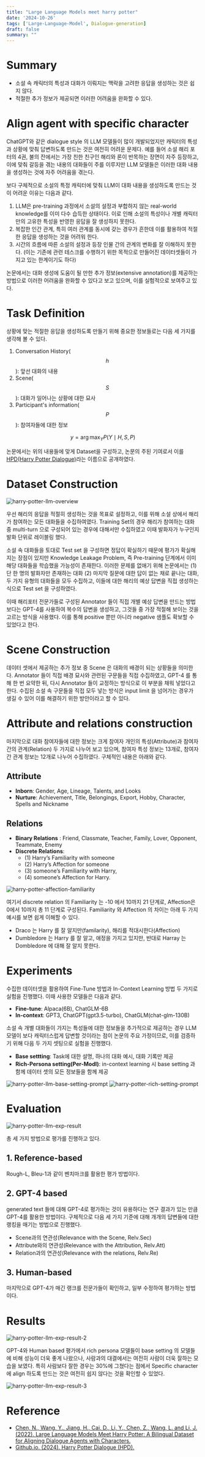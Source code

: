 ```yaml
---
title: "Large Language Models meet harry potter"
date: '2024-10-26'
tags: ['Large-Language-Model', Dialogue-generation]
draft: false
summary: ""
---
```


# Summary

- 소설 속 캐릭터의 특성과 대화가 이뤄지는 맥락을 고려한 응답을 생성하는 것은 쉽지 않다.
- 적절한 추가 정보가 제공되면 이러한 어려움을 완화할 수 있다.

# Align agent with specific character

ChatGPT와 같은 dialogue style 의 LLM 모델들이 많이 개발되었지만 캐릭터의 특성과 상황에 맞춰 답변하도록 만드는 것은 여전히 어려운 문제다. 예를 들어 소설 해리 포터의 4권, 불의 잔에서는 가장 친한 친구인 해리와 론이 반목하는 장면이 자주 등장하고, 이에 맞춰 갈등을 겪는 내용의 대화들이 주를 이루지만 LLM 모델들은 이러한 대화 내용을 생성하는 것에 자주 어려움을 겪는다.

보다 구체적으로 소설의 특정 캐릭터에 맞춰 LLM이 대화 내용을 생성하도록 만드는 것이 어려운 이유는 다음과 같다.

1. LLM은 pre-training 과정에서 소설의 설정과 부합하지 않는 real-world knowledge를 이미 다수 습득한 상태이다. 이로 인해 소설의 특성이나 개별 캐릭터 만의 고유한 특성을 반영한 응답을 잘 생성하지 못한다.
2. 복잡한 인간 관계, 특히 여러 관계를 동시에 갖는 경우가 흔한데 이를 활용하여 적절한 응답을 생성하는 것을 어려워 한다.
3. 시간의 흐름에 따른 소설의 설정과 등장 인물 간의 관계의 변화를 잘 이해하지 못한다. (이는 기존에 관련 테스크를 수행하기 위한 목적으로 만들어진 데이터셋들이 가지고 있는 한계이기도 하다)

논문에서는 대화 생성에 도움이 될 만한 추가 정보(extensive annotation)를 제공하는 방법으로 이러한 어려움을 완화할 수 있다고 보고 있으며, 이를 실험적으로 보여주고 있다.

# Task Definition

상황에 맞는 적절한 응답을 생성하도록 만들기 위해 중요한 정보들로는 다음 세 가지를 생각해 볼 수 있다.

1. Conversation History($$h$$): 앞선 대화의 내용
2. Scene($$S$$): 대화가 일어나는 상황에 대한 묘사
3. Participant's information($$P$$): 참여자들에 대한 정보

$$
y = \arg\max_{Y} P(Y \mid H, S, P)
$$

논문에서는 위의 내용들에 맞게 Dataset을 구성하고, 논문의 주된 기여로서 이를 [HPD(Harry Potter Dialogue)](<https://nuochenpku.github.io/HPD.github.io/download>)라는 이름으로 공개하였다.

# Dataset Construction

<img src="/static/images/paper-review/harry-potter-llm-overview.png" alt="harry-potter-llm-overview" className="w-full mx-auto block" />

우선 해리의 응답을 적절히 생성하는 것을 목표로 설정하고, 이를 위해 소설 상에서 해리가 참여하는 모든 대화들을 수집하여였다. Training Set의 경우 해리가 참여하는 대화 중 multi-turn 으로 구성되어 있는 경우에 대해서만 수집하였고 이때 발화자가 누구인지 발화 단위로 레이블링 했다.

소설 속 대화들을 토대로 Test set 을 구성하면  정답이 확실하기 때문에 평가가 확실해지는 장점이 있지만 Knowledge Leakage Problem, 즉 Pre-training 단계에서 이미 해당 대화들을 학습했을 가능성이 존재한다. 이러한 문제를 없애기 위해 논문에서는 (1) 단 한 명의 발화자만 존재하는 대화 (2) 마지막 질문에 대한 답이 없는 채로 끝나는 대화, 두 가지 유형의 대화들을 모두 수집하고, 이들에 대한 해리의 예상 답변을 직접 생성하는 식으로 Test set 을 구성하였다.

이때 해리포터 전문가들로 구성된 Annotator 들이 직접 개별 예상 답변을 만드는 방법보다는 GPT-4를 사용하여 복수의 답변을 생성하고, 그것들 중 가장 적절해 보이는 것을 고르는 방식을 사용했다. 이를 통해 positive 뿐만 아니라 negative 샘플도 확보할 수 있었다고 한다.

# Scene Construction

데이터 셋에서 제공하는 추가 정보 중 Scene 은 대화의 배경이 되는 상황들을 의미한다. Annotator 들이 직접 배경 묘사와 관련된 구문들을 직접 수집하였고, GPT-4 를 통해 한 번 요약한 뒤, 다시 Annotator 들이 교정하는 방식으로 이 부분을 채워 넣었다고 한다. 수집된 소설 속 구문들을 직접 모두 넣는 방식은 input limit 을 넘어가는 경우가 생길 수 있어 이를 해결하기 위한 방안이라고 할 수 있다.

# Attribute and relations construction

마지막으로 대화 참여자들에 대한 정보는 크게 참여자 개인의 특성(Attribute)과 참여자 간의 관계(Relation) 두 가지로 나누어 보고 있으며, 참여자 특성 정보는 13개로, 참여자 간 관계 정보는 12개로 나누어 수집하였다. 구체적인 내용은 아래와 같다.

## Attribute

- **Inborn**: Gender, Age, Lineage, Talents, and Looks
- **Nurture**: Achievement, Title, Belongings, Export, Hobby, Character, Spells and Nickname

## Relations

- **Binary Relations** : Friend, Classmate, Teacher, Family, Lover, Opponent, Teammate, Enemy
- **Discrete Relations**: 
  - (1) Harry’s Familiarity with someone
  - (2) Harry’s Affection for someone
  - (3) someone’s Familiarity with Harry,
  - (4) someone’s Affection for Harry.

<img src="/static/images/paper-review/harry-potter-affection-familiarity.png" alt="harry-potter-affection-familiarity" className="w-[60%] mx-auto block" />

여기서 discrete relation 의 Familiarity 는 -10 에서 10까지 21 단계로, Affection은 0에서 10까지 총 11 단계로 구성된다. Familiarity 와 Affection 의 차이는 아래 두 가지 예시를 보면 쉽게 이해할 수 있다.

- Draco 는 Harry 를 잘 알지만(familarity), 해리를 적대시한다(Affection)
- Dumbledore 는 Harry 를 잘 알고, 애정을 가지고 있지만, 반대로 Harray 는 Dombledore 에 대해 잘 알지 못한다.
  
# Experiments

수집한 데이터셋을 활용하여 Fine-Tune 방법과 In-Context Learning 방법 두 가지로 실험을 진행했다. 이때 사용한 모델들은 다음과 같다.

- **Fine-tune**: Alpaca(6B), ChatGLM-6B
- **In-context**: GPT3, ChatGPT(gpt3.5-turbo), ChatGLM(chat-glm-130B)

소설 속 개별 대화들이 가지는 특성들에 대한 정보들을 추가적으로 제공하는 경우 LLM 모델이 보다 캐릭터스럽게 답변할 것이라는 점이 논문의 주요 가정이므로, 이를 검증하기 위해 다음 두 가지 셋팅으로 실험을 진행했다.

- **Base settting**: Task에 대한 설명, 하나의 대화 예시, 대화 기록만 제공
- **Rich-Persona setting(Per-Modl)**: in-context learning 시 base setting 과 함께 데이터 셋의 모든 정보들을 함께 제공

<img src="/static/images/paper-review/harry-potter-llm-base-setting-prompt.png" alt="harry-potter-llm-base-setting-prompt" className="w-full mx-auto block" />

<img src="/static/images/paper-review/harry-potter-llm-rich-setting-prompt.png" alt="harry-potter-rich-setting-prompt" className="w-full mx-auto block" />

# Evaluation

<img src="/static/images/paper-review/harry-potter-llm-exp-result.png" alt="harry-potter-llm-exp-result" className="w-full mx-auto block" />

총 세 가지 방법으로 평가를 진행하고 있다.

## 1. Reference-based

Rough-L, Bleu-1과 같이 벤치마크를 활용한 평가 방법이다.

## 2. GPT-4 based

generated text 들에 대해 GPT-4로 평가하는 것이 유용하다는 연구 결과가 있는 만큼 GPT-4를 활용한 방법이다. 구체적으로 다음 세 가지 기준에 대해 개개의 답변들에 대한 랭킹을 매기는 방법으로 진행했다.

- Scene과의 연관성(Relevance with the Scene, Relv.Sec)
- Attribute와의 연관성(Relevance with the Attribution, Relv.Att)
- Relation과의 연관성(Relevance with the relations, Relv.Re)

## 3. Human-based

마지막으로 GPT-4가 매긴 랭크를 전문가들이 확인하고, 일부 수정하여 평가하는 방법이다.

# Results

<img src="/static/images/paper-review/harry-potter-llm-exp-result-2.png" alt="harry-potter-llm-exp-result-2" className="w-[60%] mx-auto block" />

GPT-4와 Human based 평가에서 rich persona 모델들이 base setting 의 모델들에 비해 성능이 더욱 좋게 나왔으나, 사람과의 대결에서는 여전히 사람이 더욱 잘하는 모습을 보였다. 특히 사람보다 잘한 경우는 30%에 그쳤다는 점에서 Specific character 에 align 하도록 만드는 것은 여전히 쉽지 않다는 것을 확인할 수 있었다.

<img src="/static/images/paper-review/harry-potter-llm-exp-result-3.png" alt="harry-potter-llm-exp-result-3" className="w-full mx-auto block" />

# Reference

- [Chen, N., Wang, Y., Jiang, H., Cai, D., Li, Y., Chen, Z., Wang, L. and Li, J. (2022). Large Language Models Meet Harry Potter: A Bilingual Dataset for Aligning Dialogue Agents with Characters.](<https://arxiv.org/abs/2211.06869>)
- [Github.io. (2024). Harry Potter Dialogue (HPD).](https://nuochenpku.github.io/HPD.github.io/download)